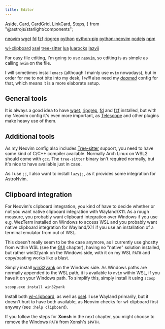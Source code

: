 ```yaml
---
title: Editor
---
```


  Aside,
  Card,
  CardGrid,
  LinkCard,
  Steps,
} from "@astrojs/starlight/components";

<CardGrid>
<Card title="Required" icon="puzzle">

[neovim](https://archlinux.org/packages/extra/x86_64/neovim/)
[wget](https://archlinux.org/packages/extra/x86_64/wget/)
[fd](https://archlinux.org/packages/extra/x86_64/fd/)
[fzf](https://archlinux.org/packages/extra/x86_64/fzf/)
[ripgrep](https://archlinux.org/packages/extra/x86_64/ripgrep/)
[python](https://archlinux.org/packages/core/x86_64/python/)
[python-pip](https://archlinux.org/packages/extra/any/python-pip/)
[python-neovim](https://archlinux.org/packages/extra/any/python-pynvim/)
[nodejs](https://archlinux.org/packages/extra/x86_64/nodejs/)
[npm](https://archlinux.org/packages/extra/x86_64/npm/)

</Card>
<Card title="Optional" icon="puzzle">

[wl-clipboard](https://archlinux.org/packages/extra/x86_64/wl-clipboard/)
[xsel](https://archlinux.org/packages/extra/x86_64/xsel/)
[tree-sitter](https://archlinux.org/packages/extra/x86_64/tree-sitter/)
[lua](https://archlinux.org/packages/extra/x86_64/lua/)
[luarocks](https://archlinux.org/packages/extra/any/luarocks/)
[lazyjj](https://archlinux.org/packages/extra/x86_64/lazyjj/)

</Card>
</CardGrid>

For easy file editing, I'm going to use [`neovim`](https://neovim.io), so editing is as simple as calling `nvim` on the file.

<Aside>

I will sometimes install `emacs` (although I mainly use `nvim` nowadays),
but in order for me to not bite into my desk, I _will_ also need my [_doomed_](/DustWSL/ref/doom/) config for that,
which means it is a more elaborate setup.

</Aside>

## General tools

It is always a good idea to have
[wget](https://www.gnu.org/software/wget/),
[ripgrep](https://github.com/BurntSushi/ripgrep),
[fd](https://github.com/sharkdp/fd) and
[fzf](https://github.com/junegunn/fzf) installed,
but with my Neovim config it's even more important,
as [Telescope](https://github.com/nvim-telescope/telescope.nvim) and other plugins make heavy use of them.

## Additional tools

<CardGrid stagger="true">

<LinkCard
  title="NodeJS"
  href="/DustWSL/ref/lang/nodejs/"
  description="Some LSPs require node. Installing it now will make sure WSL doesn't pick up a Windows node/npm executable."
/>

<LinkCard
  title="Python"
  href="/DustWSL/ref/lang/python/"
  description="Some plugins require Python 3, so we're also going to install that."
/>

<LinkCard
  title="Lua"
  href="/DustWSL/ref/lang/lua/"
  description="If we want to edit the Neovim config, we also need tools for Lua, namely `luarocks`."
/>

<Card title="Tree-sitter">

As my Neovim config also includes [Tree-sitter](https://tree-sitter.github.io/tree-sitter/) support,
you need to have some kind of C/C++ compiler available.
Normally Arch Linux on WSL2 should come with `gcc`.
The `tree-sitter` binary isn't required normally, but it's nice to have available just in case.

</Card>

<Card title="lazyjj">

As I use `jj`, I also want to install `lazyjj`, as it provides some integration for AstroNvim.

</Card>

</CardGrid>

## Clipboard integration

For Neovim's clipboard integration, you kind of have to decide whether or not you want native clipboard integration with Wayland/X11.
As a rough measure, you probably want clipboard integration over Windows if you use e.g. WezTerm installed on Windows to access WSL
and you probably want native clipboard integration for Wayland/X11 if you use an installation of a terminal emulator from out of WSL.

<Aside>

This doesn't really seem to be the case anymore, as I currently use ghostty from within WSL (see the [GUI](/DustWSL/ref/gui) chapter),
having no "native" solution installed, but rather win32yank on the Windows side, with it on my WSL `PATH` and copy/pasting works like a blast.

</Aside>

<CardGrid>
<Card title="Clipboard via Windows">

Simply install [win32yank](https://github.com/equalsraf/win32yank) on the Windows side.
As Windows paths are normally appended to the WSL path, it is available to `nvim` within WSL, if you have it on your Windows path.
To simplify this, simply install it using `scoop`

```ps
scoop.exe install win32yank

```

</Card>
<Card title="Native clipboard">

Install both [wl-clipboard](https://github.com/bugaevc/wl-clipboard),
as well as [xsel](http://www.vergenet.net/~conrad/software/xsel/).
I use Wayland primarily, but it doesn't hurt to have both available,
as Neovim checks for wl-clipboard first anyway (see `:help clipboard`).

</Card>
</CardGrid>

<Aside type="caution">

If you follow the steps for **Xonsh** in the next chapter, you might choose to remove the Windows `PATH` from Xonsh's `$PATH`.

</Aside>
